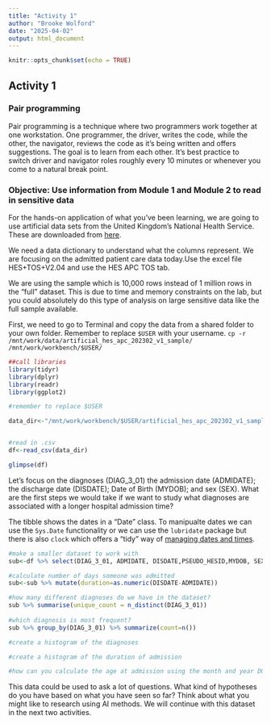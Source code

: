 ```yaml
---
title: "Activity 1"
author: "Brooke Wolford"
date: "2025-04-02"
output: html_document
---
```


```r
knitr::opts_chunk$set(echo = TRUE)
```

## Activity 1

### Pair programming

Pair programming is a technique where two programmers work together at one workstation. One programmer, the driver, writes the code, while the other, the navigator, reviews the code as it's being written and offers suggestions. The goal is to learn from each other. It's best practice to switch driver and navigator roles roughly every 10 minutes or whenever you come to a natural break point.

### Objective: Use information from Module 1 and Module 2 to read in sensitive data 

For the hands-on application of what you've been learning, we are going to use artificial data sets from the United Kingdom's National Health Service. These are downloaded from [here](https://digital.nhs.uk/services/artificial-data).

We need a data dictionary to understand what the columns represent. We are focusing on the admitted patient care data today.Use the excel file HES+TOS+V2.04 and use the HES APC TOS tab.

We are using the sample which is 10,000 rows instead of 1 million rows in the "full" dataset. This is due to time and memory constraints on the lab, but you could absolutely do this type of analysis on large sensitive data like the full sample available.

First, we need to go to Terminal and copy the data from a shared folder to your own folder. Remember to replace `$USER` with your username.
`cp -r /mnt/work/data/artificial_hes_apc_202302_v1_sample/ /mnt/work/workbench/$USER/`

```r
##call libraries
library(tidyr)
library(dplyr)
library(readr)
library(ggplot2)

#remember to replace $USER

data_dir<-"/mnt/work/workbench/$USER/artificial_hes_apc_202302_v1_sample/artificial_hes_apc_0102.csv"


#read in .csv
df<-read_csv(data_dir)

glimpse(df)
```

Let's focus on the diagnoses (DIAG_3_01) the admission date (ADMIDATE); the discharge date (DISDATE); Date of Birth (MYDOB); and sex (SEX). What are the first steps we would take if we want to study what diagnoses are associated with a longer hospital admission time?

The tibble shows the dates in a "Date" class. To manipualte dates we can use the `Sys.Date` functionality or we can use the `lubridate` package but there is also `clock` which offers a "tidy" way of [managing dates and times](https://www.tidyverse.org/blog/2021/03/clock-0-1-0/).

```r

#make a smaller dataset to work with
sub<-df %>% select(DIAG_3_01, ADMIDATE, DISDATE,PSEUDO_HESID,MYDOB, SEX)

#calculate number of days someone was admitted
sub<-sub %>% mutate(duration=as.numeric(DISDATE-ADMIDATE))

#how many different diagnoses do we have in the dataset?
sub %>% summarise(unique_count = n_distinct(DIAG_3_01))
 
#which diagnosis is most frequent?
sub %>% group_by(DIAG_3_01) %>% summarize(count=n())

#create a histogram of the diagnoses

#create a histogram of the duration of admission

#how can you calculate the age at admission using the month and year DOB? Note the latter is in a character format instead of a date format

```

This data could be used to ask a lot of questions. What kind of hypotheses do you have based on what you have seen so far? Think about what you might like to research using AI methods. We will continue with this dataset in the next two activities.

